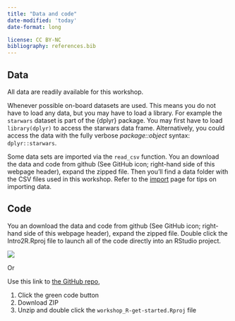 ```yaml
---
title: "Data and code"
date-modified: 'today'
date-format: long

license: CC BY-NC
bibliography: references.bib
---
```


## Data

All data are readily available for this workshop.

Whenever possible on-board datasets are used. This means you do not have to load any data, but you may have to load a library. For example the `starwars` dataset is part of the {dplyr} package. You may first have to load `library(dplyr)` to access the starwars data frame. Alternatively, you could access the data with the fully verbose *package::object* syntax: `dplyr::starwars`.

Some data sets are imported via the `read_csv` function. You an download the data and code from github (See GitHub icon; right-hand side of this webpage header), expand the zipped file. Then you'll find a data folder with the CSV files used in this workshop. Refer to the [import](import.html) page for tips on importing data.

## Code

You an download the data and code from github (See GitHub icon; right-hand side of this webpage header), expand the zipped file. Double click the Intro2R.Rproj file to launch all of the code directly into an RStudio project.

::: column-margin
![](images/github_download.jpg)
:::

Or

Use this link to [the GitHub repo](https://github.com/data-and-visualization/Intro2R "github code repo"),

1.  Click the green code button
2.  Download ZIP
3.  Unzip and double click the `workshop_R-get-started.Rproj` file
